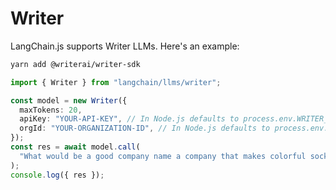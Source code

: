 # Writer

LangChain.js supports Writer LLMs. Here's an example:

```bash npm2yarn
yarn add @writerai/writer-sdk
```

```typescript
import { Writer } from "langchain/llms/writer";

const model = new Writer({
  maxTokens: 20,
  apiKey: "YOUR-API-KEY", // In Node.js defaults to process.env.WRITER_API_KEY
  orgId: "YOUR-ORGANIZATION-ID", // In Node.js defaults to process.env.WRITER_ORG_ID
});
const res = await model.call(
  "What would be a good company name a company that makes colorful socks?"
);
console.log({ res });
```
